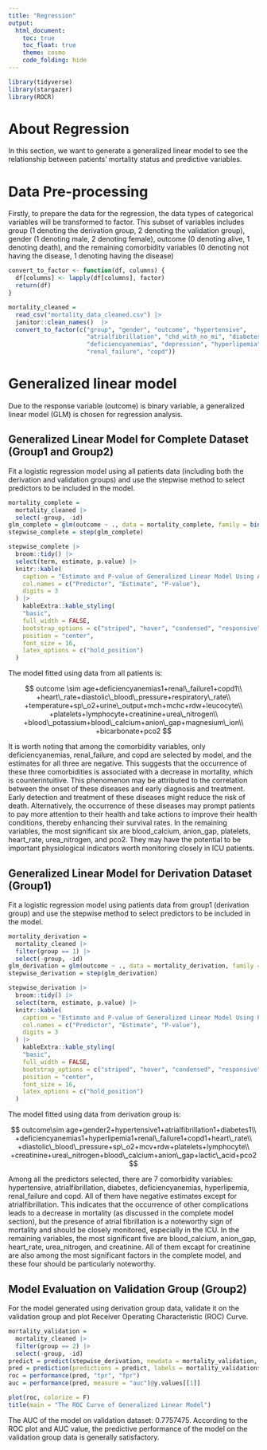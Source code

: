 ```yaml
---
title: "Regression"
output: 
  html_document:
    toc: true
    toc_float: true
    theme: cosmo
    code_folding: hide
---
```


```r
library(tidyverse)
library(stargazer)
library(ROCR)
```

# About Regression

In this section, we want to generate a generalized linear model to see the relationship between patients' mortality status and predictive variables.

# Data Pre-processing

Firstly, to prepare the data for the regression, the data types of categorical variables will be transformed to factor. This subset of variables includes group (1 denoting the derivation group, 2 denoting the validation group), gender (1 denoting male, 2 denoting female), outcome (0 denoting alive, 1 denoting death), and the remaining comorbidity variables (0 denoting not having the disease, 1 denoting having the disease)

```r
convert_to_factor <- function(df, columns) {
  df[columns] <- lapply(df[columns], factor)
  return(df)
}

mortality_cleaned = 
  read_csv("mortality_data_cleaned.csv") |>
  janitor::clean_names()  |>
  convert_to_factor(c("group", "gender", "outcome", "hypertensive", 
                      "atrialfibrillation", "chd_with_no_mi", "diabetes", 
                      "deficiencyanemias", "depression", "hyperlipemia", 
                      "renal_failure", "copd"))
```

# Generalized linear model

Due to the response variable (outcome) is binary variable, a generalized linear model (GLM) is chosen for regression analysis.

## Generalized Linear Model for Complete Dataset (Group1 and Group2)

Fit a logistic regression model using all patients data (including both the derivation and validation groups) and use the stepwise method to select predictors to be included in the model.

```r
mortality_complete = 
  mortality_cleaned |>
  select(-group, -id)
glm_complete = glm(outcome ~ ., data = mortality_complete, family = binomial(link = logit))
stepwise_complete = step(glm_complete)
```

```r
stepwise_complete |>
  broom::tidy() |>
  select(term, estimate, p.value) |>
  knitr::kable(
    caption = "Estimate and P-value of Generalized Linear Model Using All Patients Data", 
    col.names = c("Predictor", "Estimate", "P-value"),
    digits = 3
  ) |>
    kableExtra::kable_styling(
    "basic",
    full_width = FALSE,
    bootstrap_options = c("striped", "hover", "condensed", "responsive"),
    position = "center", 
    font_size = 16, 
    latex_options = c("hold_position")
  )
```

The model fitted using data from all patients is:

$$
outcome \sim age+deficiencyanemias1+renal\_failure1+copd1\\
+heart\_rate+diastolic\_blood\_pressure+respiratory\_rate\\
+temperature+sp\_o2+urine\_output+mch+mchc+rdw+leucocyte\\
+platelets+lymphocyte+creatinine+urea\_nitrogen\\
+blood\_potassium+blood\_calcium+anion\_gap+magnesium\_ion\\
+bicarbonate+pco2
$$

It is worth noting that among the comorbidity variables, only deficiencyanemias, renal_failure, and copd are selected by model, and the estimates for all three are negative. This suggests that the occurrence of these three comorbidities is associated with a decrease in mortality, which is counterintuitive. This phenomenon may be attributed to the correlation between the onset of these diseases and early diagnosis and treatment. Early detection and treatment of these diseases might reduce the risk of death. Alternatively, the occurrence of these diseases may prompt patients to pay more attention to their health and take actions to improve their health conditions, thereby enhancing their survival rates.
In the remaining variables, the most significant six are blood_calcium, anion_gap, platelets, heart_rate, urea_nitrogen, and pco2. They may have the potential to be important physiological indicators worth monitoring closely in ICU patients.

## Generalized Linear Model for Derivation Dataset (Group1)

Fit a logistic regression model using patients data from group1 (derivation group) and use the stepwise method to select predictors to be included in the model.

```r
mortality_derivation =
  mortality_cleaned |>
  filter(group == 1) |>
  select(-group, -id) 
glm_derivation = glm(outcome ~ ., data = mortality_derivation, family = binomial(link = logit))
stepwise_derivation = step(glm_derivation)
```

```r
stepwise_derivation |>
  broom::tidy() |>
  select(term, estimate, p.value) |>
  knitr::kable(
    caption = "Estimate and P-value of Generalized Linear Model Using Patients Data from Derivation Group", 
    col.names = c("Predictor", "Estimate", "P-value"),
    digits = 3
  ) |>
    kableExtra::kable_styling(
    "basic",
    full_width = FALSE,
    bootstrap_options = c("striped", "hover", "condensed", "responsive"),
    position = "center", 
    font_size = 16, 
    latex_options = c("hold_position")
  )
```

The model fitted using data from derivation group is:

$$
outcome\sim age+gender2+hypertensive1+atrialfibrillation1+diabetes1\\ +deficiencyanemias1+hyperlipemia1+renal\_failure1+copd1+heart\_rate\\
+diastolic\_blood\_pressure+sp\_o2+mcv+rdw+platelets+lymphocyte\\
+creatinine+urea\_nitrogen+blood\_calcium+anion\_gap+lactic\_acid+pco2
$$

Among all the predictors selected, there are 7 comorbidity variables: hypertensive, atrialfibrillation, diabetes, deficiencyanemias, hyperlipemia, renal_failure and copd. All of them have negative estimates except for atrialfibrillation. This indicates that the occurrence of other complications leads to a decrease in mortality (as discussed in the complete model section), but the presence of atrial fibrillation is a noteworthy sign of mortality and should be closely monitored, especially in the ICU. In the remaining variables, the most significant five are blood_calcium, anion_gap, heart_rate, urea_nitrogen, and creatinine. All of them excapt for creatinine are also among the most significant factors in the complete model, and these four should be particularly noteworthy.

## Model Evaluation on Validation Group (Group2)

For the model generated using derivation group data, validate it on the validation group and plot Receiver Operating Characteristic (ROC) Curve.

```r
mortality_validation =
  mortality_cleaned |>
  filter(group == 2) |>
  select(-group, -id) 
predict = predict(stepwise_derivation, newdata = mortality_validation, type = "response")
pred = prediction(predictions = predict, labels = mortality_validation$outcome)
roc = performance(pred, "tpr", "fpr")
auc = performance(pred, measure = "auc")@y.values[[1]]

plot(roc, colorize = F)
title(main = "The ROC Curve of Generalized Linear Model")
```

The AUC of the model on validation dataset: 0.7757475. According to the ROC plot and AUC value, the predictive performance of the model on the validation group data is generally satisfactory.